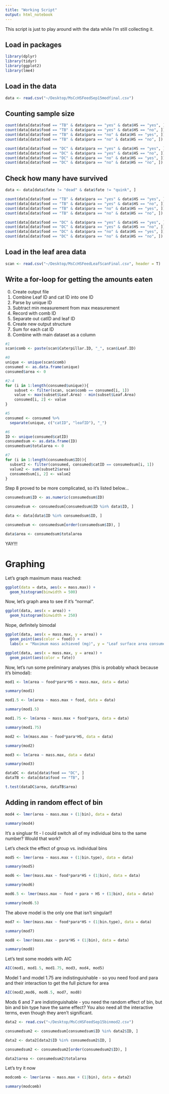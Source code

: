 ```yaml
---
title: "Working Script"
output: html_notebook
---
```


This script is just to play around with the data while I'm still collecting it. 

## Load in packages

```r
library(dplyr)
library(tidyr)
library(ggplot2)
library(lme4)
```


## Load in the data

```r
data <- read.csv("~/Desktop/MsCcHSFeedSep15modfinal.csv")
```


## Counting sample size

```r
count(data[data$food == "TB" & data$para == "yes" & data$HS == "yes", ])
count(data[data$food == "TB" & data$para == "yes" & data$HS == "no", ])
count(data[data$food == "TB" & data$para == "no" & data$HS == "yes", ])
count(data[data$food == "TB" & data$para == "no" & data$HS == "no", ])
```

```r
count(data[data$food == "DC" & data$para == "yes" & data$HS == "yes", ])
count(data[data$food == "DC" & data$para == "yes" & data$HS == "no", ])
count(data[data$food == "DC" & data$para == "no" & data$HS == "yes", ])
count(data[data$food == "DC" & data$para == "no" & data$HS == "no", ])
```

## Check how many have survived

```r
data <- data[data$fate != "dead" & data$fate != "quink", ]
```

```r
count(data[data$food == "TB" & data$para == "yes" & data$HS == "yes", ])
count(data[data$food == "TB" & data$para == "yes" & data$HS == "no", ])
count(data[data$food == "TB" & data$para == "no" & data$HS == "yes", ])
count(data[data$food == "TB" & data$para == "no" & data$HS == "no", ])
```

```r
count(data[data$food == "DC" & data$para == "yes" & data$HS == "yes", ])
count(data[data$food == "DC" & data$para == "yes" & data$HS == "no", ])
count(data[data$food == "DC" & data$para == "no" & data$HS == "yes", ])
count(data[data$food == "DC" & data$para == "no" & data$HS == "no", ])
```

## Load in the leaf area data

```r
scan <- read.csv("~/Desktop/MsCcHSFeedLeafScanFinal.csv", header = T)
```

## Write a for-loop for getting the amounts eaten 

0. Create output file 
1. Combine Leaf ID and cat ID into one ID 
2. Parse by unique  ID
3. Subtract min measurement from max measurement
4. Record with comb ID
5. Separate out catID and leaf ID
6. Create new output structure
7. Sum for each cat ID 
8. Combine with main dataset as a column

```r
#1
scan$comb <- paste(scan$Caterpillar.ID, "_", scan$Leaf.ID)

#0
unique <- unique(scan$comb)
consumed <- as.data.frame(unique)
consumed$area <- 0

#2-4
for (i in 1:length(consumed$unique)){
    subset <- filter(scan, scan$comb == consumed[i, 1])
    value <- max(subset$Leaf.Area) - min(subset$Leaf.Area)
    consumed[i, 2] <- value
}  

#5
consumed <- consumed %>%
  separate(unique, c("catID", "leafID"), "_")

#6
ID <- unique(consumed$catID)
consumedsum <- as.data.frame(ID)
consumedsum$totalarea <- 0

#7
for (i in 1:length(consumedsum$ID)){
  subset2 <- filter(consumed, consumed$catID == consumedsum[i, 1])
  value2 <- sum(subset2$area)
  consumedsum[i, 2] <- value2
}

```

Step 8 proved to be more complicated, so it's listed below... 

```r
consumedsum$ID <- as.numeric(consumedsum$ID)

consumedsum <- consumedsum[consumedsum$ID %in% data$ID, ]

data <- data[data$ID %in% consumedsum$ID, ]

consumedsum <- consumedsum[order(consumedsum$ID), ]

data$area <- consumedsum$totalarea
```

YAY!!!

# Graphing

Let's graph maximum mass reached:

```r
ggplot(data = data, aes(x = mass.max)) + 
  geom_histogram(binwidth = 500)
```

Now, let's graph area to see if it's "normal". 

```r
ggplot(data, aes(x = area)) + 
  geom_histogram(binwidth = 250)
```
Nope, definitely bimodal

```r
ggplot(data, aes(x = mass.max, y = area)) + 
  geom_point(aes(color = food)) + 
  labs(x = "Maximum mass achieved (mg)", y = "Leaf surface area consumed (cm2)", color = "Food type")
```

```r
ggplot(data, aes(x = mass.max, y = area)) + 
  geom_point(aes(color = fate))
```


Now, let's run some preliminary analyses (this is probably whack because it's bimodal):

```r
mod1 <- lm(area ~ food*para*HS + mass.max, data = data)

summary(mod1)
```

```r
mod1.5 <- lm(area ~ mass.max + food, data = data)

summary(mod1.5)
```

```r
mod1.75 <- lm(area ~ mass.max + food*para, data = data)

summary(mod1.75)
```


```r
mod2 <- lm(mass.max ~ food*para*HS, data = data)

summary(mod2)
```

```r
mod3 <- lm(area ~ mass.max, data = data)

summary(mod3)
```



```r
dataDC <- data[data$food == "DC", ]
dataTB <- data[data$food == "TB", ]

t.test(dataDC$area, dataTB$area)
```

## Adding in random effect of bin 

```r
mod4 <- lmer(area ~ mass.max + (1|bin), data = data)

summary(mod4)
```

It's a singluar fit - I could switch all of my individual bins to the same number? Would that work? 

Let's check the effect of group vs. individual bins

```r
mod5 <- lmer(area ~ mass.max + (1|bin.type), data = data)

summary(mod5)
```

```r
mod6 <- lmer(mass.max ~ food*para*HS + (1|bin), data = data)

summary(mod6)
```

```r
mod6.5 <- lmer(mass.max ~ food + para + HS + (1|bin), data = data)

summary(mod6.5)
```


The above model is the only one that isn't singular!! 

```r
mod7 <- lmer(mass.max ~ food*para*HS + (1|bin.type), data = data)

summary(mod7)
```

```r
mod8 <- lmer(mass.max ~ para*HS + (1|bin), data = data)

summary(mod8)
```


Let's test some models with AIC

```r
AIC(mod1, mod1.5, mod1.75, mod3, mod4, mod5)
```

Model 1 and model 1.75 are indistinguishable - so you need food and para and their interaction to get the full picture for area

```r
AIC(mod2,mod6, mod6.5, mod7, mod8)
```

Mods 6 and 7 are indistinguishable - you need the random effect of bin, but bin and bin type have the same effect? You also need all the interactive terms, even though they aren't significant. 

```r
data2 <- read.csv("~/Desktop/MsCcHSFeedSep15binmod2.csv")
```

```r
consumedsum2 <- consumedsum[consumedsum$ID %in% data2$ID, ]

data2 <- data2[data2$ID %in% consumedsum2$ID, ]

consumedsum2 <- consumedsum2[order(consumedsum2$ID), ]

data2$area <- consumedsum2$totalarea
```

Let's try it now 

```r
modcomb <- lmer(area ~ mass.max + (1|bin), data = data2)

summary(modcomb)
```

